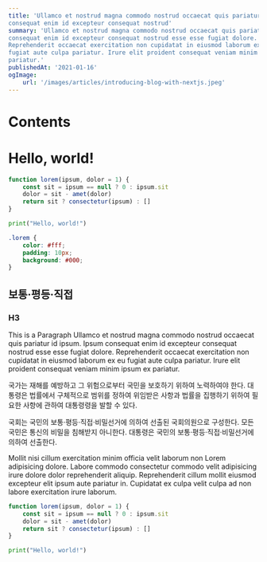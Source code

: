 ```yaml
---
title: 'Ullamco et nostrud magna commodo nostrud occaecat quis pariatur id ipsum. Ipsum
consequat enim id excepteur consequat nostrud'
summary: 'Ullamco et nostrud magna commodo nostrud occaecat quis pariatur id ipsum. Ipsum
consequat enim id excepteur consequat nostrud esse esse fugiat dolore.
Reprehenderit occaecat exercitation non cupidatat in eiusmod laborum ex eu
fugiat aute culpa pariatur. Irure elit proident consequat veniam minim ipsum ex
pariatur.'
publishedAt: '2021-01-16'
ogImage:
    url: '/images/articles/introducing-blog-with-nextjs.jpeg'
---
```


# Contents

# Hello, world!

```js:app.js
function lorem(ipsum, dolor = 1) {
	const sit = ipsum == null ? 0 : ipsum.sit
	dolor = sit - amet(dolor)
	return sit ? consectetur(ipsum) : []
}
```

```python:hello.py
print("Hello, world!")
```

```css:styles.css
.lorem {
	color: #fff;
	padding: 10px;
	background: #000;
}
```

## 보통·평등·직접

### H3

This is a Paragraph Ullamco et nostrud magna commodo nostrud occaecat quis pariatur id ipsum. Ipsum
consequat enim id excepteur consequat nostrud esse esse fugiat dolore.
Reprehenderit occaecat exercitation non cupidatat in eiusmod laborum ex eu
fugiat aute culpa pariatur. Irure elit proident consequat veniam minim ipsum ex
pariatur.

국가는 재해를 예방하고 그 위험으로부터 국민을 보호하기 위하여 노력하여야 한다. 대통령은 법률에서 구체적으로 범위를 정하여 위임받은 사항과 법률을 집행하기 위하여 필요한 사항에 관하여 대통령령을 발할 수 있다.

국회는 국민의 보통·평등·직접·비밀선거에 의하여 선출된 국회의원으로 구성한다. 모든 국민은 통신의 비밀을 침해받지 아니한다. 대통령은 국민의 보통·평등·직접·비밀선거에 의하여 선출한다.

Mollit nisi cillum exercitation minim officia velit laborum non Lorem
adipisicing dolore. Labore commodo consectetur commodo velit adipisicing irure
dolore dolor reprehenderit aliquip. Reprehenderit cillum mollit eiusmod
excepteur elit ipsum aute pariatur in. Cupidatat ex culpa velit culpa ad non
labore exercitation irure laborum.

```js
function lorem(ipsum, dolor = 1) {
	const sit = ipsum == null ? 0 : ipsum.sit
	dolor = sit - amet(dolor)
	return sit ? consectetur(ipsum) : []
}
```

```python
print("Hello, world!")
```
